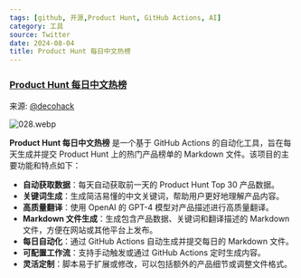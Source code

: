 ```yaml
---
tags: [github, 开源,Product Hunt, GitHub Actions, AI]
category: 工具
source: Twitter
date: 2024-08-04
title: Product Hunt 每日中文热榜
---
```


### [Product Hunt 每日中文热榜](https://github.com/ViggoZ/producthunt-daily-hot)

来源: [@decohack](https://x.com/decohack/status/1821745270713151813)

![028.webp](https://img.mengpeng.tech/i/2024/11/24/6742f9c32d54a.webp)

**Product Hunt 每日中文热榜** 是一个基于 GitHub Actions 的自动化工具，旨在每天生成并提交 Product Hunt 上的热门产品榜单的 Markdown 文件。该项目的主要功能和特点如下：

- **自动获取数据**：每天自动获取前一天的 Product Hunt Top 30 产品数据。
- **关键词生成**：生成简洁易懂的中文关键词，帮助用户更好地理解产品内容。
- **高质量翻译**：使用 OpenAI 的 GPT-4 模型对产品描述进行高质量翻译。
- **Markdown 文件生成**：生成包含产品数据、关键词和翻译描述的 Markdown 文件，方便在网站或其他平台上发布。
- **每日自动化**：通过 GitHub Actions 自动生成并提交每日的 Markdown 文件。
- **可配置工作流**：支持手动触发或通过 GitHub Actions 定时生成内容。
- **灵活定制**：脚本易于扩展或修改，可以包括额外的产品细节或调整文件格式。

